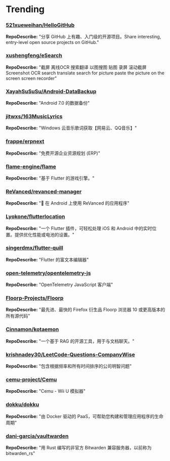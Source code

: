 
# Trending

### [521xueweihan/HelloGitHub](https://github.com/521xueweihan/HelloGitHub)
**RepoDescribe:** "分享 GitHub 上有趣、入门级的开源项目。Share interesting, entry-level open source projects on GitHub."
  

### [xushengfeng/eSearch](https://github.com/xushengfeng/eSearch)
**RepoDescribe:** "截屏 离线OCR 搜索翻译 以图搜图 贴图 录屏 滚动截屏 Screenshot OCR search translate search for picture paste the picture on the screen screen recorder"
  

### [XayahSuSuSu/Android-DataBackup](https://github.com/XayahSuSuSu/Android-DataBackup)
**RepoDescribe:** "Android 7.0 的数据备份"
  

### [jitwxs/163MusicLyrics](https://github.com/jitwxs/163MusicLyrics)
**RepoDescribe:** "Windows 云音乐歌词获取【网易云、QQ音乐】"
  

### [frappe/erpnext](https://github.com/frappe/erpnext)
**RepoDescribe:** "免费开源企业资源规划 (ERP)"
  

### [flame-engine/flame](https://github.com/flame-engine/flame)
**RepoDescribe:** "基于 Flutter 的游戏引擎。"
  

### [ReVanced/revanced-manager](https://github.com/ReVanced/revanced-manager)
**RepoDescribe:** "💊 在 Android 上使用 ReVanced 的应用程序"
  

### [Lyokone/flutterlocation](https://github.com/Lyokone/flutterlocation)
**RepoDescribe:** "一个 Flutter 插件，可轻松处理 iOS 和 Android 中的实时位置。提供优化性能或电池的设置。"
  

### [singerdmx/flutter-quill](https://github.com/singerdmx/flutter-quill)
**RepoDescribe:** "Flutter 的富文本编辑器"
  

### [open-telemetry/opentelemetry-js](https://github.com/open-telemetry/opentelemetry-js)
**RepoDescribe:** "OpenTelemetry JavaScript 客户端"
  

### [Floorp-Projects/Floorp](https://github.com/Floorp-Projects/Floorp)
**RepoDescribe:** "最先进、最快的 Firefox 衍生品 Floorp 浏览器 10 或更高版本的所有源代码"
  

### [Cinnamon/kotaemon](https://github.com/Cinnamon/kotaemon)
**RepoDescribe:** "一个基于 RAG 的开源工具，用于与文档聊天。"
  

### [krishnadey30/LeetCode-Questions-CompanyWise](https://github.com/krishnadey30/LeetCode-Questions-CompanyWise)
**RepoDescribe:** "包含根据频率和所有时间排序的公司明智问题"
  

### [cemu-project/Cemu](https://github.com/cemu-project/Cemu)
**RepoDescribe:** "Cemu - Wii U 模拟器"
  

### [dokku/dokku](https://github.com/dokku/dokku)
**RepoDescribe:** "由 Docker 驱动的 PaaS，可帮助您构建和管理应用程序的生命周期"
  

### [dani-garcia/vaultwarden](https://github.com/dani-garcia/vaultwarden)
**RepoDescribe:** "用 Rust 编写的非官方 Bitwarden 兼容服务器，以前称为 bitwarden_rs"
  